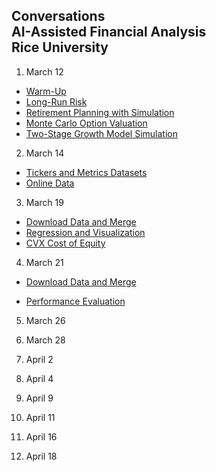 ## Conversations<br>AI-Assisted Financial Analysis<br>Rice University<br>

1. March 12
- [Warm-Up](https://julius.ai/chat?id=fcc63439-cf47-40ba-851d-34556e4c4c26&name=Understanding+Call+Option+Payoff)
- [Long-Run Risk](https://julius.ai/chat?id=deaef516-a2fe-493b-abf5-76bf3cc036ba&name=Investment+Outperformance+Analysis)
- [Retirement Planning with Simulation](https://julius.ai/chat?id=0e186437-3878-4f47-907a-472a07b134f4&name=Retirement+Savings+Plan+Analysis)
- [Monte Carlo Option Valuation](https://julius.ai/chat?id=9476345a-a749-44fb-b734-fe63acc6ecba&name=Estimating+European+Call+Option+Price)
- [Two-Stage Growth Model Simulation](https://julius.ai/chat?id=eca9f40f-bcff-4433-875b-71309d8038a7&name=Valuation+Analysis+Results)

2. March 14
- [Tickers and Metrics Datasets](https://julius.ai/chat?id=05669e30-95ee-4769-9cc3-e78654971ecb&name=Unique+Values+in+Sector+Column)
- [Online Data](https://julius.ai/chat?id=3dd69962-2da9-4074-abad-9b9faf609ab5&name=Historical+Closing+Prices+for+SPY)

3. March 19

- [Download Data and Merge](https://julius.ai/chat?id=4f4840b7-9328-400e-b606-1be71776f0c9&name=Retrieving+Closing+Prices+for+Chevron)
- [Regression and Visualization](https://julius.ai/chat?id=ee20c7e8-3cb4-47d3-8fc2-842e436955bd&name=Adding+Excess+Return+Variable)
- [CVX Cost of Equity](https://julius.ai/chat?id=ef7c21db-6122-4c31-9b0b-dbd7c9ac73f3&name=Regression+Analysis%3A+Market+Excess+Returns)

4. March 21

- [Download Data and Merge](https://julius.ai/chat?id=f3da83ff-834b-461d-ae15-ff105f7645c3&name=Saving+FMAGX+Returns+to+Excel)

- [Performance Evaluation](https://julius.ai/chat?id=4f51b404-0ab5-4b53-a2b8-642ae906576d&name=Adding+FMAGX-RF+Column)

5. March 26

6. March 28

7. April 2

8. April 4

9. April 9

10. April 11

11. April 16

12. April 18